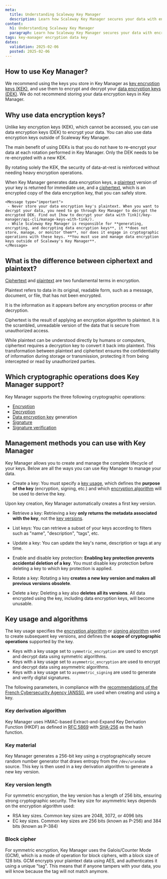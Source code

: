 ```yaml
---
meta:
  title: Understanding Scaleway Key Manager
  description: Learn how Scaleway Key Manager secures your data with encryption hierarchies, key lifecycle management, and support for advanced cryptographic operations.
content:
  h1: Understanding Scaleway Key Manager
  paragraph: Learn how Scaleway Key Manager secures your data with encryption hierarchies, key lifecycle management, and support for advanced cryptographic operations.
tags: key-manager encryption data key
dates:
  validation: 2025-02-06
  posted: 2025-02-06
---
```


## How to use Key Manager?

We recommend using the keys you store in Key Manager as [key encryption keys (KEK)](/key-manager/concepts/#key-encryption-key-kek), and use them to encrypt and decrypt your [data encryption keys (DEK)](/key-manager/concepts/#data-encryption-key-dek). We do not recommend storing your data encryption keys in Key Manager.

<Lightbox src="scaleway-key-manager-schema.webp" alt="Key Manager hierarchy diagram. Key Manager encrypts data through a hierarchical process: internally, a root encryption key encrypts the key encryption key, which then encrypts a data encryption key either generated by Key Manager or users. Users can then encrypt their payload using the data encryption key." />

## Why use data encryption keys?

Unlike key encryption keys (KEK), which cannot be accessed, you can use data encryption keys (DEK) to encrypt your data. You can also use data encryption keys outside of Scaleway Key Manager.

The main benefit of using DEKs is that you do not have to re-encrypt your data at each rotation performed in Key Manager. Only the DEK needs to be re-encrypted with a new KEK.

By rotating solely the KEK, the security of data-at-rest is reinforced without needing heavy encryption operations.

When Key Manager generates data encryption keys, a [plaintext](/key-manager/concepts/#plaintext) version of your key is returned for immediate use, and a [ciphertext](/key-manager/concepts/#ciphertext), which is an encrypted copy of the data encryption key, that you can safely store.

    <Message type="important">
     - Never store your data encryption key's plaintext. When you want to decrypt your data, you need to go through Key Manager to decrypt the encrypted DEK. Find out [how to decrypt your data with Tink](/key-manager/api-cli/manage-keys-with-tink/).
     - While Scaleway Key Manager is responsible for **generating, encrypting, and decrypting data encryption keys**, it **does not store, manage, or monitor them**, nor does it engage in cryptographic operations with these keys. **You must use and manage data encryption keys outside of Scaleway's Key Manager**.
    </Message>

## What is the difference between ciphertext and plaintext?

[Ciphertext](/key-manager/concepts/#ciphertext) and [plaintext](/key-manager/concepts/#plaintext) are two fundamental terms in encryption.

Plaintext refers to data in its original, readable form, such as a message, document, or file, that has not been encrypted.

It is the information as it appears before any encryption process or after decryption.

Ciphertext is the result of applying an encryption algorithm to plaintext. It is the scrambled, unreadable version of the data that is secure from unauthorized access.

While plaintext can be understood directly by humans or computers, ciphertext requires a decryption key to convert it back into plaintext. This transformation between plaintext and ciphertext ensures the confidentiality of information during storage or transmission, protecting it from being intercepted or read by unauthorized parties.

## Which cryptographic operations does Key Manager support?

Key Manager supports the three following cryptographic operations:

- [Encryption](/key-manager/concepts/#encryption)
- [Decryption](/key-manager/concepts/#decryption)
- [Data encryption key](/key-manager/concepts/#data-encryption-key-dek) generation
- [Signature](/key-manager/concepts/#signature)
- [Signature verification](/key-manager/concepts/#signature-verification)

## Management methods you can use with Key Manager

Key Manager allows you to create and manage the complete lifecycle of your keys. Below are all the ways you can use Key Manager to manage your data.

- Create a key: You must specify a [key usage](/key-manager/concepts/#key-usage), which defines the **purpose of the key** (encryption, signing, etc.) and which [encryption algorithm](/key-manager/concepts/#encryption-algorithm) will be used to derive the key.

Upon key creation, Key Manager automatically creates a first key version.

- Retrieve a key: Retrieving a key **only returns the metadata associated with the key**, not the [key versions](/key-manager/concepts/#key-version).

- List keys: You can retrieve a subset of your keys according to filters such as "name", "description", "tags", etc.

- Update a key: You can update the key's name, description or tags at any time.

- Enable and disable key protection: **Enabling key protection prevents accidental deletion of a key**. You must disable key protection before deleting a key to which key protection is applied.

- Rotate a key: Rotating a key **creates a new key version and makes all previous versions obsolete**.

- Delete a key: Deleting a key also **deletes all its versions**. All data encrypted using the key, including data encryption keys, will become unusable.

## Key usage and algorithms

The key usage specifies the [encryption algorithm](/key-manager/concepts/#encryption-algorithm) or [signing algorithm](/key-manager/concepts/#signature) used to create subsequent key versions, and defines the **scope of cryptographic operations** supported by the key.

- Keys with a key usage set to `symmetric_encryption` are used to encrypt and decrypt data using symmetric algorithms.
- Keys with a key usage set to `asymmetric_encryption` are used to encrypt and decrypt data using asymmetric algorithms.
- Keys with a key usage set to `asymmetric_signing` are used to generate and verify digital signatures.

<Macro id="key-manager-encryption" />

The following parameters, in compliance with the [recommendations of the French Cybersecurity Agency (ANSSI)](https://cyber.gouv.fr/publications/mecanismes-cryptographiques), are used when creating and using a key.

### Key derivation algorithm

Key Manager uses HMAC-based Extract-and-Expand Key Derivation Function (HKDF) as defined in [RFC 5869](https://datatracker.ietf.org/doc/html/rfc5869) with [SHA-256](https://www.rfc-editor.org/rfc/rfc4868.html#section-2) as the hash function.

### Key material

Key Manager generates a 256-bit key using a cryptographically secure random number generator that draws entropy from the `/dev/urandom` source. This key is then used in a key derivation algorithm to generate a new key version.

### Key version length

For symmetric encryption, the key version has a length of 256 bits, ensuring strong cryptographic security.
The key size for asymmetric keys depends on the encryption algorithm used:
- RSA key sizes. Common key sizes are 2048, 3072, or 4096 bits
- EC key sizes. Common key sizes are 256 bits (known as P-256) and 384 bits (known as P-384)

### Block cipher

For symmetric encryption, Key Manager uses the Galois/Counter Mode (GCM), which is a mode of operation for block ciphers, with a block size of 128 bits. GCM encrypts your plaintext data using AES, and authenticates it using a unique "tag". This means that if anyone tampers with your data, you will know because the tag will not match anymore.

